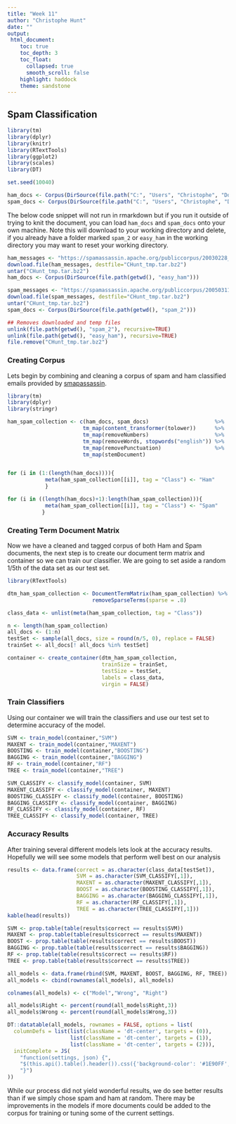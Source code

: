 ```yaml
---
title: "Week 11"
author: "Christophe Hunt"
date: ""
output:
 html_document:
    toc: true
    toc_depth: 3
    toc_float:
      collapsed: true
      smooth_scroll: false
    highlight: haddock
    theme: sandstone
---
```


## Spam Classification

```r
library(tm)
library(dplyr)
library(knitr)
library(RTextTools)
library(ggplot2)
library(scales)
library(DT)

set.seed(10040)

ham_docs <- Corpus(DirSource(file.path("C:", "Users", "Christophe", "Documents", "GitHub", "MSDA - Coursework", "Data 607", "Homework", "Week 11", "easy_ham")))
spam_docs <- Corpus(DirSource(file.path("C:", "Users", "Christophe", "Documents", "GitHub", "MSDA - Coursework", "Data 607", "Homework", "Week 11", "spam_2")))

```

The below code snippet will not run in rmarkdown but if you run it outside of trying to knit the document, you can load `ham_docs` and `spam_docs` onto your own machine. Note this will download to your working directory and delete, if you already have a folder marked `spam_2` or `easy_ham` in the working directory you may want to reset your working directory. 

```r
ham_messages <- "https://spamassassin.apache.org/publiccorpus/20030228_easy_ham.tar.bz2"
download.file(ham_messages, destfile="CHunt_tmp.tar.bz2")
untar("CHunt_tmp.tar.bz2")
ham_docs <- Corpus(DirSource(file.path(getwd(), "easy_ham"))) 

spam_messages <- "https://spamassassin.apache.org/publiccorpus/20050311_spam_2.tar.bz2"
download.file(spam_messages, destfile="CHunt_tmp.tar.bz2")
untar("CHunt_tmp.tar.bz2")
spam_docs <- Corpus(DirSource(file.path(getwd(), "spam_2"))) 

## Removes downloaded and temp files 
unlink(file.path(getwd(), "spam_2"), recursive=TRUE)
unlink(file.path(getwd(), "easy_ham"), recursive=TRUE)
file.remove("CHunt_tmp.tar.bz2")
```

### Creating Corpus

Lets begin by combining and cleaning a corpus of spam and ham classified emails provided by [smapassassin](https://spamassassin.apache.org/publiccorpus/). 

```r
library(tm)
library(dplyr)
library(stringr)

ham_spam_collection <- c(ham_docs, spam_docs)                     %>%
                        tm_map(content_transformer(tolower))      %>%
                        tm_map(removeNumbers)                     %>%
                        tm_map(removeWords, stopwords("english")) %>%
                        tm_map(removePunctuation)                 %>%
                        tm_map(stemDocument) 


for (i in (1:(length(ham_docs)))){
            meta(ham_spam_collection[[i]], tag = "Class") <- "Ham"
            }

for (i in ((length(ham_docs)+1):length(ham_spam_collection))){
            meta(ham_spam_collection[[i]], tag = "Class") <- "Spam"
           }

```

### Creating Term Document Matrix  

Now we have a cleaned and tagged corpus of both Ham and Spam documents, the next step is to create our document term matrix and container so we can train our classifier. We are going to set aside a random 1/5th of the data set as our test set. 

```r
library(RTextTools)

dtm_ham_spam_collection <- DocumentTermMatrix(ham_spam_collection) %>%
                           removeSparseTerms(sparse = .8)  

class_data <- unlist(meta(ham_spam_collection, tag = "Class"))

n <- length(ham_spam_collection)
all_docs <- (1:n)
testSet <- sample(all_docs, size = round(n/5, 0), replace = FALSE)
trainSet <- all_docs[! all_docs %in% testSet]        

container <- create_container(dtm_ham_spam_collection, 
                              trainSize = trainSet,
                              testSize = testSet,
                              labels = class_data,
                              virgin = FALSE)
```


### Train Classifiers
Using our container we will train the classifiers and use our test set to determine accuracy of the model. 

```r
SVM <- train_model(container,"SVM")
MAXENT <- train_model(container,"MAXENT")
BOOSTING <- train_model(container,"BOOSTING")
BAGGING <- train_model(container,"BAGGING")
RF <- train_model(container,"RF")
TREE <- train_model(container,"TREE")

SVM_CLASSIFY <- classify_model(container, SVM)
MAXENT_CLASSIFY <- classify_model(container, MAXENT)
BOOSTING_CLASSIFY <- classify_model(container, BOOSTING)
BAGGING_CLASSIFY <- classify_model(container, BAGGING)
RF_CLASSIFY <- classify_model(container, RF)
TREE_CLASSIFY <- classify_model(container, TREE)
```

### Accuracy Results 

After training several different models lets look at the accuracy results. Hopefully we will see some models that perform well best on our analysis

```r
results <- data.frame(correct = as.character(class_data[testSet]), 
                      SVM = as.character(SVM_CLASSIFY[,1]), 
                      MAXENT = as.character(MAXENT_CLASSIFY[,1]),
                      BOOST = as.character(BOOSTING_CLASSIFY[,1]),
                      BAGGING = as.character(BAGGING_CLASSIFY[,1]),
                      RF = as.character(RF_CLASSIFY[,1]),
                      TREE = as.character(TREE_CLASSIFY[,1]))
kable(head(results))

SVM <- prop.table(table(results$correct == results$SVM))
MAXENT <- prop.table(table(results$correct == results$MAXENT))
BOOST <- prop.table(table(results$correct == results$BOOST))
BAGGING <- prop.table(table(results$correct == results$BAGGING))
RF <- prop.table(table(results$correct == results$RF))
TREE <- prop.table(table(results$correct == results$TREE))

all_models <- data.frame(rbind(SVM, MAXENT, BOOST, BAGGING, RF, TREE))
all_models <- cbind(rownames(all_models), all_models)

colnames(all_models) <- c("Model","Wrong", "Right")
```

```r
all_models$Right <- percent(round(all_models$Right,3))
all_models$Wrong <- percent(round(all_models$Wrong,3))

DT::datatable(all_models, rownames = FALSE, options = list(
  columnDefs = list(list(className = 'dt-center', targets = (0)),
                    list(className = 'dt-center', targets = (1)),
                    list(className = 'dt-center', targets = (2))),
  initComplete = JS(
    "function(settings, json) {",
    "$(this.api().table().header()).css({'background-color': '#1E90FF', 'color': '#fff'});",
    "}")
))
```

While our process did not yield wonderful results, we do see better results than if we simply chose spam and ham at random. There may be improvements in the models if more documents could be added to the corpus for training or tuning some of the current settings. 